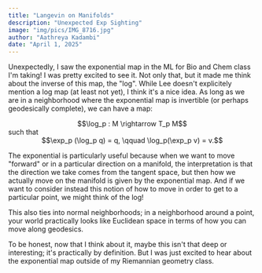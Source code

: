 ```yaml
---
title: "Langevin on Manifolds"
description: "Unexpected Exp Sighting"
image: "img/pics/IMG_8716.jpg"
author: "Aathreya Kadambi"
date: "April 1, 2025"
---
```


Unexpectedly, I saw the exponential map in the ML for Bio and Chem class I'm taking! I was pretty excited to see it. Not only that, but it made me think about the inverse of this map, the "log". While Lee doesn't explicitely mention a log map (at least not yet), I think it's a nice idea. As long as we are in a neighborhood where the exponential map is invertible (or perhaps geodesically complete), we can have a map:
<center>$$\log_p : M \rightarrow T_p M$$</center>
such that 
<center>$$\exp_p (\log_p q) = q, \qquad \log_p(\exp_p v) = v.$$</center>

The exponential is particularly useful because when we want to move "forward" or in a particular direction on a manifold, the interpretation is that the direction we take comes from the tangent space, but then how we actually move on the manifold is given by the exponential map. And if we want to consider instead this notion of how to move in order to get to a particular point, we might think of the log!

This also ties into normal neighborhoods; in a neighborhood around a point, your world practically looks like Euclidean space in terms of how you can move along geodesics.

To be honest, now that I think about it, maybe this isn't that deep or interesting; it's practically by definition. But I was just excited to hear about the exponential map outside of my Riemannian geometry class. 